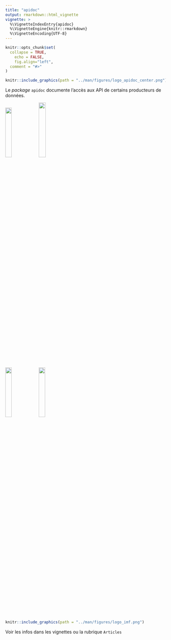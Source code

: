 ```yaml
---
title: "apidoc"
output: rmarkdown::html_vignette
vignette: >
  %\VignetteIndexEntry{apidoc}
  %\VignetteEngine{knitr::rmarkdown}
  %\VignetteEncoding{UTF-8}
---
```


```r
knitr::opts_chunk$set(
  collapse = TRUE,
	echo = FALSE,
	fig.align="left",
  comment = "#>"
)
```

```r
knitr::include_graphics(path = "../man/figures/logo_apidoc_center.png")
```

Le *package* `apidoc` documente l'accès aux API de certains producteurs de données.

![](../man/figures/logo_banque_de_france_2022.png){width="20%"}
![](../man/figures/logo_eurostat.png){width="21%"}

![](../man/figures/logo_imf.png){width="20%"}
![](../man/figures/logo_ecb.jpg){width="20%"}

```r
knitr::include_graphics(path = "../man/figures/logo_imf.png")
```

Voir les infos dans les vignettes ou la rubrique `Articles`
